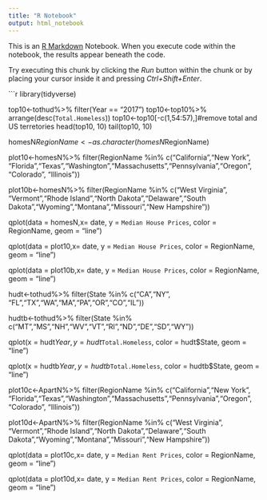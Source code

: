 ```yaml
---
title: "R Notebook"
output: html_notebook
---
```


This is an [R Markdown](http://rmarkdown.rstudio.com) Notebook. When you execute code within the notebook, the results appear beneath the code. 

Try executing this chunk by clicking the *Run* button within the chunk or by placing your cursor inside it and pressing *Ctrl+Shift+Enter*. 

```r
library(tidyverse)

top10<-tothud%>%
  filter(Year == "2017")
top10<-top10%>%
  arrange(desc(`Total.Homeless`))
top10<-top10[-c(1,54:57),]#remove total and US terretories
head(top10, 10)
tail(top10, 10)

homesN$RegionName<-as.character(homesN$RegionName)

plot10<-homesN%>%
  filter(RegionName %in% c("California","New York", "Florida","Texas","Washington","Massachusetts","Pennsylvania","Oregon", "Colorado", "Illinois"))

plot10b<-homesN%>%
  filter(RegionName %in% c("West Virginia", "Vermont","Rhode Island","North Dakota","Delaware","South Dakota","Wyoming","Montana","Missouri","New Hampshire"))


qplot(data = homesN,x= date, y = `Median House Prices`, color = RegionName, geom = "line")

qplot(data = plot10,x= date, y = `Median House Prices`, color = RegionName, geom = "line")

qplot(data = plot10b,x= date, y = `Median House Prices`, color = RegionName, geom = "line")

hudt<-tothud%>%
  filter(State %in% c("CA","NY", "FL","TX","WA","MA","PA","OR","CO","IL"))

hudtb<-tothud%>%
  filter(State %in% c("MT","MS","NH","WV","VT","RI","ND","DE","SD","WY"))

qplot(x = hudt$Year, y = hudt$`Total.Homeless`, color = hudt$State, geom = "line")

qplot(x = hudtb$Year, y = hudtb$`Total.Homeless`, color = hudtb$State, geom = "line")


plot10c<-ApartN%>%
  filter(RegionName %in% c("California","New York", "Florida","Texas","Washington","Massachusetts","Pennsylvania","Oregon", "Colorado", "Illinois"))

plot10d<-ApartN%>%
  filter(RegionName %in% c("West Virginia", "Vermont","Rhode Island","North Dakota","Delaware","South Dakota","Wyoming","Montana","Missouri","New Hampshire"))

qplot(data = plot10c,x= date, y = `Median Rent Prices`, color = RegionName, geom = "line")

qplot(data = plot10d,x= date, y = `Median Rent Prices`, color = RegionName, geom = "line")

